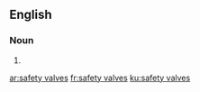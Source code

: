==English==

===Noun===
{{head|en|plural}}

# {{plural of|safety-valve|lang=en}}

[[ar:safety valves]]
[[fr:safety valves]]
[[ku:safety valves]]